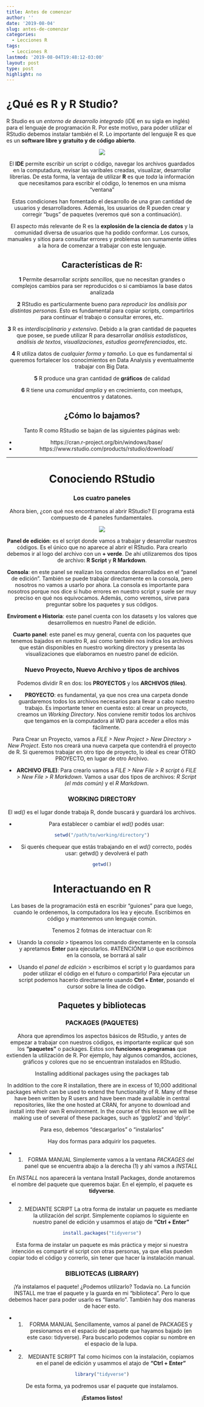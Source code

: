 ```yaml
---
title: Antes de comenzar
author: ''
date: '2019-08-04'
slug: antes-de-comenzar
categories:
  - Lecciones R
tags:
  - Lecciones R
lastmod: '2019-08-04T19:48:12-03:00'
layout: post
type: post
highlight: no
---
```


# ¿Qué es R y R Studio? 

R Studio es un _entorno de desarrollo integrado_ (iDE en su sigla en inglés) para el lenguaje de programación R. Por este motivo, para poder utilizar el RStudio debemos instalar también el R. Lo importante del lenguaje R es que es un __software libre y gratuito y de código abierto__. 

<center>
![](/static/posts/2019-08-04-antes-de-comenzar_files/logosR.png)
<center/>

El __IDE__ permite escribir un script o código, navegar los archivos guardados en la computadura, revisar las varibales creadas, visualizar, desarrollar librerias. De esta forma, la ventaja de utilizar __R__ es que _toda_ la información que necesitamos para escribir el código, lo tenemos en una misma "ventana"

Estas condiciones han fomentado el desarrollo de una gran cantidad de usuarios y desarrolladores. Además, los usuarios de R pueden crear y corregir “bugs” de paquetes (veremos qué son a continuación). 

El aspecto más relevante de R es la __explosión de la ciencia de datos__ y la comunidad diversa de usuarios que ha podido conformar. Los cursos, manuales y sitios para consultar errores y problemas son sumamente útiles a la hora de comenzar a trabajar con este lenguaje. 


## Características de R:

__1__ Permite desarrollar _scripts sencillos_, que no necesitan grandes o complejos cambios para ser reproducidos o si cambiamos la base datos analizada

__2__ RStudio es particularmente bueno para _reproducir los análisis por distintas personas_. Esto es fundamental para copiar scripts, compartirlos para continuar el trabajo o consultar errores, etc. 

__3__ R es _interdisciplinario y extensivo_. Debido a la gran cantidad de paquetes que posee, se puede utilizar R para desarrollar _análisis estadísticos_, _análisis de textos_, _visualizaciones_, _estudios georreferenciados_, etc.

__4__ R utiliza datos de _cualquier forma y tamaño_. Lo que es fundamental si queremos fortalecer los conocimientos en Data Analysis y eventualmente trabajar con Big Data. 

__5__ R produce una gran cantidad de __gráficos__ de calidad 

__6__ R tiene una _comunidad amplia_ y en crecimiento, con meetups, encuentros y datatones. 


## ¿Cómo lo bajamos? 

Tanto R como RStudio se bajan de las siguientes páginas web:

* https://cran.r-project.org/bin/windows/base/
* https://www.rstudio.com/products/rstudio/download/

***

# Conociendo RStudio

### Los cuatro paneles
Ahora bien, ¿con qué nos encontramos al abrir RStudio? El programa está compuesto de 4 paneles fundamentales. 

<center>
![](../../static/posts/2019-08-04-antes-de-comenzar_files/panelRstudio.png)
<center/>
__Panel de edición__: es el script donde vamos a trabajar y desarrollar nuestros códigos. Es el único que no aparece al abrir el RStudio. Para crearlo debemos ir al logo del archivo con un __+ verde__. De ahí utilizaremos dos tipos de archivo: __R Script__ y __R Markdown__.

__Consola__: en este panel se realizan los comandos desarrollados en el “panel de edición”. También se puede trabajar directamente en la consola, pero nosotros no vamos a usarlo por ahora. La consola es importante para nosotros porque nos dice si hubo errores en nuestro script y suele ser muy preciso en qué nos equivocamos. Además, como veremos, sirve para preguntar sobre los paquetes y sus códigos.  

__Enviroment e Historia__: este panel cuenta con los datasets y los valores que desarrollemos en nuestro Panel de edición. 

__Cuarto panel__: este panel es muy general, cuenta con los paquetes que tenemos bajados en nuestro R, así como también nos indica los archivos que están disponibles en nuestro working directory y presenta las visualizaciones que elaboramos en nuestro panel de edición. 

### Nuevo Proyecto, Nuevo Archivo y tipos de archivos 

Podemos dividir R en dos: los __PROYECTOS__ y los __ARCHIVOS (files)__. 

+ __PROYECTO__: es fundamental, ya que nos crea una carpeta donde guardaremos todos los archivos necesarios para llevar a cabo nuestro trabajo. Es importante tener en cuenta esto: al crear un proyecto, creamos un _Working Directory_. Nos conviene remitir todos los archivos que tengamos en la computadora al WD para acceder a ellos más fácilmente. 

Para Crear un Proyecto, vamos a _FILE > New Project > New Directory > New Project_. Esto nos creará una nueva carpeta que contendrá el proyecto de R. 
Si queremos trabajar en otro tipo de proyecto, lo ideal es crear OTRO PROYECTO, en lugar de otro Archivo. 

+ __ARCHIVO (FILE)__: Para crearlo vamos a _FILE > New File > R script_ ó _FILE > New File > R Markdown_. Vamos a usar dos tipos de archivos: _R Script (el más común)_ y el _R Markdown_. 


### WORKING DIRECTORY

El _wd()_ es el lugar donde trabaja R, donde buscará y guardará los archivos. 

* Para establecer o cambiar el _wd()_ podés usar: 

```r
setwd("/path/to/working/directory")
```


* Si querés chequear que estás trabajando en el _wd()_ correcto, podés usar: getwd() y devolverá el path 


```r
getwd()
```

# Interactuando en R 

Las bases de la programación está en escribir "guiones" para que luego, cuando le ordenemos, la computadora los lea y ejecute. Escribimos en código y mantenemos unn lenguaje común. 

Tenemos 2 fotmas de interactuar con R: 

* Usando la _consola_  > tipeamos los comando directamente en la consola y apretamos __Enter__ para ejecutarlos. #ATENCIÓN!# Lo que escribimos en la consola, se borrará al salir

* Usando el _panel de edición_ > escribimos el script y lo guardamos para poder utilizar el código en el futuro o compartirlo! Para ejecutar un script podemos hacerlo directamente usando __Ctrl + Enter__, posando el cursor sobre la linea de código. 

## Paquetes y bibliotecas

### PACKAGES (PAQUETES)

Ahora que aprendimos los aspectos básicos de RStudio, y antes de empezar a trabajar con nuestros códigos, es importante explicar qué son los __“paquetes”__ o packages. Estos son __funciones o programas__ que extienden la utilización de R. Por ejemplo, hay algunos comandos, acciones, gráficos y colores que no se encuentran instalados en RStudio. 

Installing additional packages using the packages tab

In addition to the core R installation, there are in excess of 10,000 additional packages which can be used to extend the functionality of R. Many of these have been written by R users and have been made available in central repositories, like the one hosted at CRAN, for anyone to download and install into their own R environment. In the course of this lesson we will be making use of several of these packages, such as ‘ggplot2’ and ‘dplyr’.


Para eso, debemos “descargarlos" o "instalarlos" 

Hay dos formas para adquirir los paquetes. 

* 1. FORMA MANUAL
Simplemente vamos a la ventana _PACKAGES_ del panel que se encuentra abajo a la derecha (1) y ahí vamos a _INSTALL_

En _INSTALL_ nos aparecerá la ventana Install Packages, donde anotaremos el nombre del paquete que queremos bajar. En el ejemplo, el paquete es __tidyverse__.

* 2. MEDIANTE SCRIPT
La otra forma de instalar un paquete es mediante la utilización del _script_. Simplemente copiamos lo siguiente en nuestro panel de edición y usammos el atajo de __"Ctrl + Enter"__

```r
install.packages("tidyverse")
```


Esta forma de instalar un paquete es más práctica y mejor si nuestra intención es compartir el script con otras personas, ya que ellas pueden copiar todo el código y correrlo, sin tener que hacer la instalación manual.  

### BIBLIOTECAS (LIBRARY)

¡Ya instalamos el paquete! ¿Podemos utilizarlo? Todavía no. La función INSTALL me trae el paquete y la guarda en mi “biblioteca”. Pero lo que debemos hacer para poder usarlo es “llamarlo”. También hay dos maneras de hacer esto.

* 1. FORMA MANUAL
Sencillamente, vamos al panel de PACKAGES y presionamos en el espacio del paquete que hayamos bajado (en este caso: tidyverse). Para buscarlo podemos copiar su nombre en el espacio de la lupa.

* 2. MEDIANTE SCRIPT
Tal como hicimos con la instalación, copiamos en el panel de edición y usammos el atajo de __"Ctrl + Enter"__

```r
library("tidyverse")
```


De esta forma, ya podremos usar el paquete que instalamos.  

__¡Estamos listos!__
